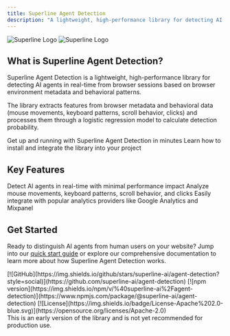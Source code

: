 ```yaml
---
title: Superline Agent Detection
description: "A lightweight, high-performance library for detecting AI agents in real-time from browser sessions"
---
```


<img className="block dark:hidden" src="/logo/light.svg" alt="Superline Logo"/>
<img className="hidden dark:block" src="/logo/dark.svg" alt="Superline Logo"/>

## What is Superline Agent Detection?

Superline Agent Detection is a lightweight, high-performance library for detecting AI agents in real-time from browser sessions based on browser environment metadata and behavioral patterns.

The library extracts features from browser metadata and behavioral data (mouse movements, keyboard patterns, scroll behavior, clicks) and processes them through a logistic regression model to calculate detection probability.

<CardGroup cols={2}>
  <Card
    title="Quick Start"
    icon="rocket"
    href="/quickstart"
  >
    Get up and running with Superline Agent Detection in minutes
  </Card>
  <Card
    title="Installation"
    icon="download"
    href="/installation"
  >
    Learn how to install and integrate the library into your project
  </Card>
</CardGroup>

## Key Features

<CardGroup cols={3}>
  <Card
    title="Real-time Detection"
    icon="gauge-high"
  >
    Detect AI agents in real-time with minimal performance impact
  </Card>
  <Card
    title="Browser Behavioral Analysis"
    icon="arrow-pointer"
  >
    Analyze mouse movements, keyboard patterns, scroll behavior, and clicks
  </Card>
  <Card
    title="Analytics Integration"
    icon="chart-line"
  >
    Easily integrate with popular analytics providers like Google Analytics and Mixpanel
  </Card>
</CardGroup>

## Get Started

Ready to distinguish AI agents from human users on your website? Jump into our [quick start guide](/quickstart) or explore our comprehensive documentation to learn more about how Superline Agent Detection works.

<div className="mt-8">
  [![GitHub](https://img.shields.io/github/stars/superline-ai/agent-detection?style=social)](https://github.com/superline-ai/agent-detection)
  [![npm version](https://img.shields.io/npm/v/%40superline-ai%2Fagent-detection)](https://www.npmjs.com/package/@superline-ai/agent-detection)
  [![License](https://img.shields.io/badge/License-Apache%202.0-blue.svg)](https://opensource.org/licenses/Apache-2.0)
</div>

<Note>
  This is an early version of the library and is not yet recommended for production use.
</Note>

